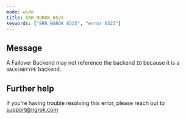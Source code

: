 ```yaml
---
mode: wide
title: ERR_NGROK_6525
keywords: ["ERR_NGROK_6525", "error 6525"]
---
```


## Message

A Failover Backend may not reference the backend `ID` because it is a `BACKENDTYPE` backend.

## Further help

If you're having trouble resolving this error, please reach out to [support@ngrok.com](mailto:support@ngrok.com?subject=Help%20with%20ERR_NGROK_6525)

